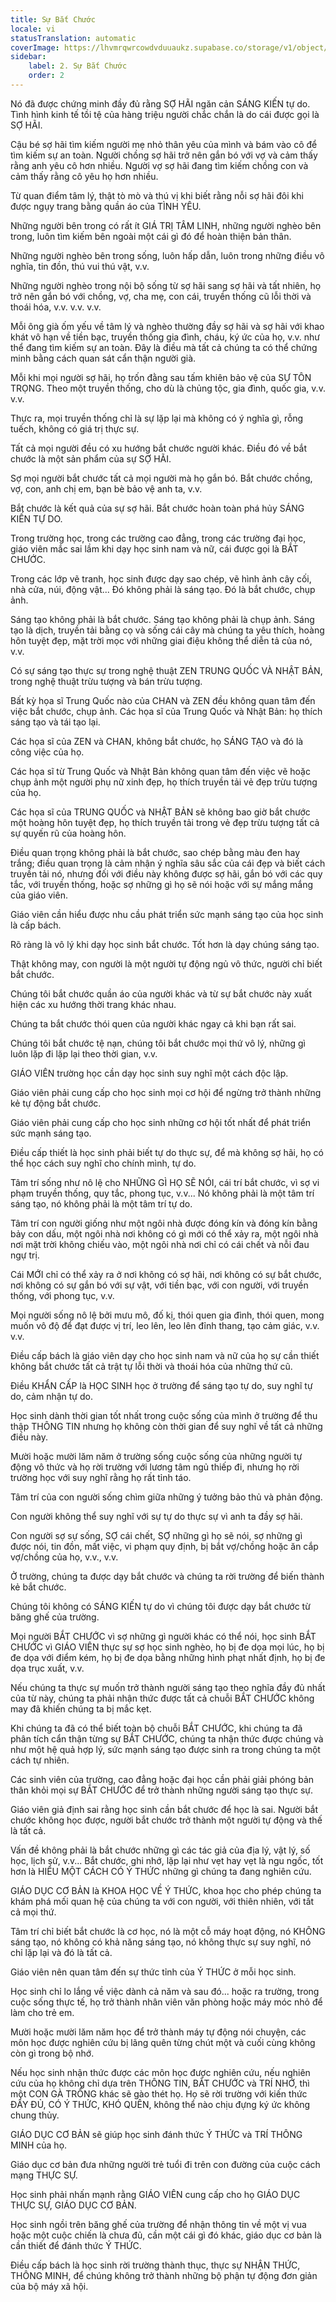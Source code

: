 ```yaml
---
title: Sự Bắt Chước
locale: vi
statusTranslation: automatic
coverImage: https://lhvmrqwrcowdvduuaukz.supabase.co/storage/v1/object/public/strapi-uploads/small_cover-educacion-fundamental.webp-2d51a7828a2b1309555be27f7e2a61a0.webp
sidebar:
    label: 2. Sự Bắt Chước
    order: 2
---
```

Nó đã được chứng minh đầy đủ rằng SỢ HÃI ngăn cản SÁNG KIẾN tự do. Tình hình kinh tế tồi tệ của hàng triệu người chắc chắn là do cái được gọi là SỢ HÃI.

Cậu bé sợ hãi tìm kiếm người mẹ nhỏ thân yêu của mình và bám vào cô để tìm kiếm sự an toàn. Người chồng sợ hãi trở nên gắn bó với vợ và cảm thấy rằng anh yêu cô hơn nhiều. Người vợ sợ hãi đang tìm kiếm chồng con và cảm thấy rằng cô yêu họ hơn nhiều.

Từ quan điểm tâm lý, thật tò mò và thú vị khi biết rằng nỗi sợ hãi đôi khi được ngụy trang bằng quần áo của TÌNH YÊU.

Những người bên trong có rất ít GIÁ TRỊ TÂM LINH, những người nghèo bên trong, luôn tìm kiếm bên ngoài một cái gì đó để hoàn thiện bản thân.

Những người nghèo bên trong sống, luôn hấp dẫn, luôn trong những điều vô nghĩa, tin đồn, thú vui thú vật, v.v.

Những người nghèo trong nội bộ sống từ sợ hãi sang sợ hãi và tất nhiên, họ trở nên gắn bó với chồng, vợ, cha mẹ, con cái, truyền thống cũ lỗi thời và thoái hóa, v.v. v.v. v.v.

Mỗi ông già ốm yếu về tâm lý và nghèo thường đầy sợ hãi và sợ hãi với khao khát vô hạn về tiền bạc, truyền thống gia đình, cháu, ký ức của họ, v.v. như thể đang tìm kiếm sự an toàn. Đây là điều mà tất cả chúng ta có thể chứng minh bằng cách quan sát cẩn thận người già.

Mỗi khi mọi người sợ hãi, họ trốn đằng sau tấm khiên bảo vệ của SỰ TÔN TRỌNG. Theo một truyền thống, cho dù là chủng tộc, gia đình, quốc gia, v.v. v.v.

Thực ra, mọi truyền thống chỉ là sự lặp lại mà không có ý nghĩa gì, rỗng tuếch, không có giá trị thực sự.

Tất cả mọi người đều có xu hướng bắt chước người khác. Điều đó về bắt chước là một sản phẩm của sự SỢ HÃI.

Sợ mọi người bắt chước tất cả mọi người mà họ gắn bó. Bắt chước chồng, vợ, con, anh chị em, bạn bè bảo vệ anh ta, v.v.

Bắt chước là kết quả của sự sợ hãi. Bắt chước hoàn toàn phá hủy SÁNG KIẾN TỰ DO.

Trong trường học, trong các trường cao đẳng, trong các trường đại học, giáo viên mắc sai lầm khi dạy học sinh nam và nữ, cái được gọi là BẮT CHƯỚC.

Trong các lớp vẽ tranh, học sinh được dạy sao chép, vẽ hình ảnh cây cối, nhà cửa, núi, động vật... Đó không phải là sáng tạo. Đó là bắt chước, chụp ảnh.

Sáng tạo không phải là bắt chước. Sáng tạo không phải là chụp ảnh. Sáng tạo là dịch, truyền tải bằng cọ và sống cái cây mà chúng ta yêu thích, hoàng hôn tuyệt đẹp, mặt trời mọc với những giai điệu không thể diễn tả của nó, v.v.

Có sự sáng tạo thực sự trong nghệ thuật ZEN TRUNG QUỐC VÀ NHẬT BẢN, trong nghệ thuật trừu tượng và bán trừu tượng.

Bất kỳ họa sĩ Trung Quốc nào của CHAN và ZEN đều không quan tâm đến việc bắt chước, chụp ảnh. Các họa sĩ của Trung Quốc và Nhật Bản: họ thích sáng tạo và tái tạo lại.

Các họa sĩ của ZEN và CHAN, không bắt chước, họ SÁNG TẠO và đó là công việc của họ.

Các họa sĩ từ Trung Quốc và Nhật Bản không quan tâm đến việc vẽ hoặc chụp ảnh một người phụ nữ xinh đẹp, họ thích truyền tải vẻ đẹp trừu tượng của họ.

Các họa sĩ của TRUNG QUỐC và NHẬT BẢN sẽ không bao giờ bắt chước một hoàng hôn tuyệt đẹp, họ thích truyền tải trong vẻ đẹp trừu tượng tất cả sự quyến rũ của hoàng hôn.

Điều quan trọng không phải là bắt chước, sao chép bằng màu đen hay trắng; điều quan trọng là cảm nhận ý nghĩa sâu sắc của cái đẹp và biết cách truyền tải nó, nhưng đối với điều này không được sợ hãi, gắn bó với các quy tắc, với truyền thống, hoặc sợ những gì họ sẽ nói hoặc với sự mắng mắng của giáo viên.

Giáo viên cần hiểu được nhu cầu phát triển sức mạnh sáng tạo của học sinh là cấp bách.

Rõ ràng là vô lý khi dạy học sinh bắt chước. Tốt hơn là dạy chúng sáng tạo.

Thật không may, con người là một người tự động ngủ vô thức, người chỉ biết bắt chước.

Chúng tôi bắt chước quần áo của người khác và từ sự bắt chước này xuất hiện các xu hướng thời trang khác nhau.

Chúng ta bắt chước thói quen của người khác ngay cả khi bạn rất sai.

Chúng tôi bắt chước tệ nạn, chúng tôi bắt chước mọi thứ vô lý, những gì luôn lặp đi lặp lại theo thời gian, v.v.

GIÁO VIÊN trường học cần dạy học sinh suy nghĩ một cách độc lập.

Giáo viên phải cung cấp cho học sinh mọi cơ hội để ngừng trở thành những kẻ tự động bắt chước.

Giáo viên phải cung cấp cho học sinh những cơ hội tốt nhất để phát triển sức mạnh sáng tạo.

Điều cấp thiết là học sinh phải biết tự do thực sự, để mà không sợ hãi, họ có thể học cách suy nghĩ cho chính mình, tự do.

Tâm trí sống như nô lệ cho NHỮNG GÌ HỌ SẼ NÓI, cái trí bắt chước, vì sợ vi phạm truyền thống, quy tắc, phong tục, v.v... Nó không phải là một tâm trí sáng tạo, nó không phải là một tâm trí tự do.

Tâm trí con người giống như một ngôi nhà được đóng kín và đóng kín bằng bảy con dấu, một ngôi nhà nơi không có gì mới có thể xảy ra, một ngôi nhà nơi mặt trời không chiếu vào, một ngôi nhà nơi chỉ có cái chết và nỗi đau ngự trị.

Cái MỚI chỉ có thể xảy ra ở nơi không có sợ hãi, nơi không có sự bắt chước, nơi không có sự gắn bó với sự vật, với tiền bạc, với con người, với truyền thống, với phong tục, v.v.

Mọi người sống nô lệ bởi mưu mô, đố kị, thói quen gia đình, thói quen, mong muốn vô độ để đạt được vị trí, leo lên, leo lên đỉnh thang, tạo cảm giác, v.v. v.v.

Điều cấp bách là giáo viên dạy cho học sinh nam và nữ của họ sự cần thiết không bắt chước tất cả trật tự lỗi thời và thoái hóa của những thứ cũ.

Điều KHẨN CẤP là HỌC SINH học ở trường để sáng tạo tự do, suy nghĩ tự do, cảm nhận tự do.

Học sinh dành thời gian tốt nhất trong cuộc sống của mình ở trường để thu thập THÔNG TIN nhưng họ không còn thời gian để suy nghĩ về tất cả những điều này.

Mười hoặc mười lăm năm ở trường sống cuộc sống của những người tự động vô thức và họ rời trường với lương tâm ngủ thiếp đi, nhưng họ rời trường học với suy nghĩ rằng họ rất tỉnh táo.

Tâm trí của con người sống chìm giữa những ý tưởng bảo thủ và phản động.

Con người không thể suy nghĩ với sự tự do thực sự vì anh ta đầy sợ hãi.

Con người sợ sự sống, SỢ cái chết, SỢ những gì họ sẽ nói, sợ những gì được nói, tin đồn, mất việc, vi phạm quy định, bị bắt vợ/chồng hoặc ăn cắp vợ/chồng của họ, v.v., v.v.

Ở trường, chúng ta được dạy bắt chước và chúng ta rời trường để biến thành kẻ bắt chước.

Chúng tôi không có SÁNG KIẾN tự do vì chúng tôi được dạy bắt chước từ băng ghế của trường.

Mọi người BẮT CHƯỚC vì sợ những gì người khác có thể nói, học sinh BẮT CHƯỚC vì GIÁO VIÊN thực sự sợ học sinh nghèo, họ bị đe dọa mọi lúc, họ bị đe dọa với điểm kém, họ bị đe dọa bằng những hình phạt nhất định, họ bị đe dọa trục xuất, v.v.

Nếu chúng ta thực sự muốn trở thành người sáng tạo theo nghĩa đầy đủ nhất của từ này, chúng ta phải nhận thức được tất cả chuỗi BẮT CHƯỚC không may đã khiến chúng ta bị mắc kẹt.

Khi chúng ta đã có thể biết toàn bộ chuỗi BẮT CHƯỚC, khi chúng ta đã phân tích cẩn thận từng sự BẮT CHƯỚC, chúng ta nhận thức được chúng và như một hệ quả hợp lý, sức mạnh sáng tạo được sinh ra trong chúng ta một cách tự nhiên.

Các sinh viên của trường, cao đẳng hoặc đại học cần phải giải phóng bản thân khỏi mọi sự BẮT CHƯỚC để trở thành những người sáng tạo thực sự.

Giáo viên giả định sai rằng học sinh cần bắt chước để học là sai. Người bắt chước không học được, người bắt chước trở thành một người tự động và thế là tất cả.

Vấn đề không phải là bắt chước những gì các tác giả của địa lý, vật lý, số học, lịch sử, v.v... Bắt chước, ghi nhớ, lặp lại như vẹt hay vẹt là ngu ngốc, tốt hơn là HIỂU MỘT CÁCH CÓ Ý THỨC những gì chúng ta đang nghiên cứu.

GIÁO DỤC CƠ BẢN là KHOA HỌC VỀ Ý THỨC, khoa học cho phép chúng ta khám phá mối quan hệ của chúng ta với con người, với thiên nhiên, với tất cả mọi thứ.

Tâm trí chỉ biết bắt chước là cơ học, nó là một cỗ máy hoạt động, nó KHÔNG sáng tạo, nó không có khả năng sáng tạo, nó không thực sự suy nghĩ, nó chỉ lặp lại và đó là tất cả.

Giáo viên nên quan tâm đến sự thức tỉnh của Ý THỨC ở mỗi học sinh.

Học sinh chỉ lo lắng về việc dành cả năm và sau đó... hoặc ra trường, trong cuộc sống thực tế, họ trở thành nhân viên văn phòng hoặc máy móc nhỏ để làm cho trẻ em.

Mười hoặc mười lăm năm học để trở thành máy tự động nói chuyện, các môn học được nghiên cứu bị lãng quên từng chút một và cuối cùng không còn gì trong bộ nhớ.

Nếu học sinh nhận thức được các môn học được nghiên cứu, nếu nghiên cứu của họ không chỉ dựa trên THÔNG TIN, BẮT CHƯỚC và TRÍ NHỚ, thì một CON GÀ TRỐNG khác sẽ gào thét họ. Họ sẽ rời trường với kiến thức ĐẦY ĐỦ, CÓ Ý THỨC, KHÓ QUÊN, không thể nào chịu đựng ký ức không chung thủy.

GIÁO DỤC CƠ BẢN sẽ giúp học sinh đánh thức Ý THỨC và TRÍ THÔNG MINH của họ.

Giáo dục cơ bản đưa những người trẻ tuổi đi trên con đường của cuộc cách mạng THỰC SỰ.

Học sinh phải nhấn mạnh rằng GIÁO VIÊN cung cấp cho họ GIÁO DỤC THỰC SỰ, GIÁO DỤC CƠ BẢN.

Học sinh ngồi trên băng ghế của trường để nhận thông tin về một vị vua hoặc một cuộc chiến là chưa đủ, cần một cái gì đó khác, giáo dục cơ bản là cần thiết để đánh thức Ý THỨC.

Điều cấp bách là học sinh rời trường thành thục, thực sự NHẬN THỨC, THÔNG MINH, để chúng không trở thành những bộ phận tự động đơn giản của bộ máy xã hội.
